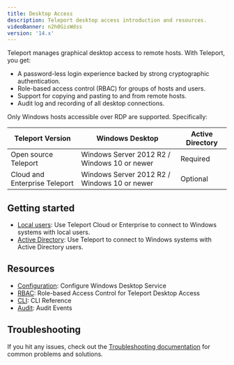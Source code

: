 ```yaml
---
title: Desktop Access
description: Teleport desktop access introduction and resources.
videoBanner: n2h0GisWdss
version: '14.x'
---
```


Teleport manages graphical desktop access to remote hosts. With Teleport, you
get:

- A password-less login experience backed by strong cryptographic
  authentication.
- Role-based access control (RBAC) for groups of hosts and users.
- Support for copying and pasting to and from remote hosts.
- Audit log and recording of all desktop connections.

<Note>
  Only Windows hosts accessible over RDP are supported. Specifically:

  | Teleport Version              | Windows Desktop                              | Active Directory |
  | ----------------------------- | -------------------------------------------- | ---------------- |
  | Open source Teleport          | Windows Server 2012 R2 / Windows 10 or newer | Required         |
  | Cloud and Enterprise Teleport | Windows Server 2012 R2 / Windows 10 or newer | Optional         |
</Note>

## Getting started

- [Local users](/docs/ver/14.x/desktop-access/getting-started): Use Teleport Cloud or Enterprise to connect to Windows systems with local users.
- [Active Directory](/docs/ver/14.x/desktop-access/active-directory): Use Teleport to connect to Windows systems with Active Directory users.

## Resources

- [Configuration](/docs/ver/14.x/desktop-access/reference/configuration): Configure Windows Desktop Service
- [RBAC](/docs/ver/14.x/desktop-access/rbac): Role-based Access Control for Teleport Desktop Access
- [CLI](/docs/ver/14.x/desktop-access/reference/cli): CLI Reference
- [Audit](/docs/ver/14.x/desktop-access/reference/audit): Audit Events

## Troubleshooting

If you hit any issues, check out the [Troubleshooting documentation](/docs/ver/14.x/desktop-access/troubleshooting)
for common problems and solutions.
